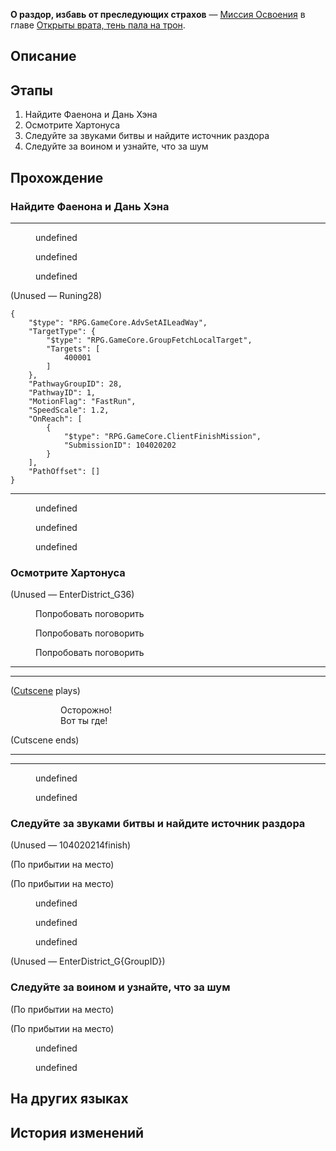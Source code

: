 {{Дополнить|Диалоги.}}
{{Миссия Инфобокс
|id              = 1040202
|Название        = 
|Изображение     = Миссия Освоения О раздор, избавь от преследующих страхов.png
|Тип             = Миссия Освоения
|События         = 
|Глава           = Открыты врата, тень пала на трон
|Условия         = 
|Персонажи       = Взбудораженный кремносец; Дань Хэн; Дань Хэн?; Кровожадный охемец; Мидей; Обезумевшая от счастья воительница; Обезумевший солдат Охемы; Отголосок божественности; Первопроходец; Пертикас; Умирающая охемка
|СтартЛокация    = Испытание раздора
|Мир             = Амфореус
|Локации         = Испытание раздора
|Предыдущая      = 
|Следующая       = 
|Награды         = Опыт Освоения*300; Звёздный нефрит*40; Путеводитель путешественника*3; Утраченный кристалл*3; Небесная амброзия*120; Кредиты*40 000
}}
'''О раздор, избавь от преследующих страхов''' — [[Миссия Освоения]] в главе [[Открыты врата, тень пала на трон]].

==Описание==
{{Описание|<!--официальное описание из Перекрёстка судеб-->}}

==Этапы==
# Найдите Фаенона и Дань Хэна
# Осмотрите Хартонуса
# Следуйте за звуками битвы и найдите источник раздора
# Следуйте за воином и узнайте, что за шум

==Прохождение==
{{Дополнить}}

===Найдите Фаенона и Дань Хэна===
{{Описание миссии|локация=Испытание раздора|В иллюзии я и (Первопроходец) разделились. (Первопроходец) потом {{MC|ж=рассказала|м=рассказал}}, что {{MC|ж=она оказалась|м=он оказался}} вместе с Мидеем, встретившись с его страхами: славой народа Кремноса, обагрённой кровью...}}
{{Диалог Начало}}
----
<!--Unknown TalkSentence: 104020864-->
<!--Unknown TalkSentence: 104020865-->
<!--Unknown TalkSentence: 104020866-->
<!--Unknown TalkSentence: 104020867-->
:{{Диалог|Стрелка}} undefined
:<!--Unknown TalkSentence: 104020869-->
:<!--Unknown TalkSentence: 104020870-->
:<!--Unknown TalkSentence: 104020871-->
:{{Диалог|Стрелка}} undefined
:{{Диалог|Стрелка}} undefined
<!--Unknown TalkSentence: 104020872-->
:{{tx}}

;(Unused &mdash; Runing28)
<pre>{
	"$type": "RPG.GameCore.AdvSetAILeadWay",
	"TargetType": {
		"$type": "RPG.GameCore.GroupFetchLocalTarget",
		"Targets": [
			400001
		]
	},
	"PathwayGroupID": 28,
	"PathwayID": 1,
	"MotionFlag": "FastRun",
	"SpeedScale": 1.2,
	"OnReach": [
		{
			"$type": "RPG.GameCore.ClientFinishMission",
			"SubmissionID": 104020202
		}
	],
	"PathOffset": []
}</pre>
----
<!--Unknown TalkSentence: 104021051-->
<!--Unknown TalkSentence: 104021052-->
<!--Unknown TalkSentence: 104021053-->
<!--Unknown TalkSentence: 104021054-->
:{{Диалог|Стрелка}} undefined
:{{Диалог|Стрелка}} undefined
:{{Диалог|Стрелка}} undefined
{{Диалог Конец}}

===Осмотрите Хартонуса===
{{Диалог Начало}}

;(Unused &mdash; EnterDistrict_G36)
:{{tx}}

:{{Диалог|Разговор}} Попробовать поговорить
<!--Unknown TalkSentence: 104021151-->
<!--Unknown TalkSentence: 104021152-->
<!--Unknown TalkSentence: 104021153-->

:{{Диалог|Разговор}} Попробовать поговорить
<!--Unknown TalkSentence: 104021251-->
<!--Unknown TalkSentence: 104021252-->

:{{Диалог|Разговор}} Попробовать поговорить
<!--Unknown TalkSentence: 104021351-->
<!--Unknown TalkSentence: 104021352-->
<!--Unknown TalkSentence: 104021353-->

<!--Unknown TalkSentence: 104020006-->
----
----
;([[#Gallery|Cutscene]] plays)
::Осторожно!
::Вот ты где!
;(Cutscene ends)
----
----
<!--Unknown TalkSentence: 104021651-->
<!--Unknown TalkSentence: 104021652-->
:{{Диалог|Стрелка}} undefined
:<!--Unknown TalkSentence: 104021654-->
:<!--Unknown TalkSentence: 104021655-->
:<!--Unknown TalkSentence: 104021656-->
:<!--Unknown TalkSentence: 104021657-->
:<!--Unknown TalkSentence: 104021658-->
:<!--Unknown TalkSentence: 104021659-->
:{{Диалог|Стрелка}} undefined
:<!--Unknown TalkSentence: 104021656-->
:<!--Unknown TalkSentence: 104021657-->
:<!--Unknown TalkSentence: 104021658-->
:<!--Unknown TalkSentence: 104021659-->
<!--Unknown TalkSentence: 104021656-->
<!--Unknown TalkSentence: 104021657-->
<!--Unknown TalkSentence: 104021658-->
<!--Unknown TalkSentence: 104021659-->
{{Диалог Конец}}

===Следуйте за звуками битвы и найдите источник раздора===
{{Описание миссии|локация=Испытание раздора|После сражения мы встретились в иллюзии для испытаний. Мы последовали за звуками битвы, чтобы отыскать источник раздора. Может быть, Фаенон именно там.}}
{{Диалог Начало}}

;(Unused &mdash; 104020214finish)

<!--Unknown TalkSentence: 104020004-->
<!--Unknown TalkSentence: 104020007-->
<!--Unknown TalkSentence: 104020009-->
<!--Unknown TalkSentence: 104020010-->
;(По прибытии на место)

;(По прибытии на место)
<!--Unknown TalkSentence: 104021751-->
<!--Unknown TalkSentence: 104021752-->
<!--Unknown TalkSentence: 104021753-->
<!--Unknown TalkSentence: 104021754-->
:{{Диалог|Стрелка}} undefined
:{{Диалог|Стрелка}} undefined
:{{Диалог|Стрелка}} undefined

;(Unused &mdash; EnterDistrict_G{GroupID})
<!--Unknown TalkSentence: 104020001-->
:<!--Unknown TalkSentence: 104020002-->
<!--Unknown TalkSentence: 104020875-->
<!--Unknown TalkSentence: 104020876-->
{{Диалог Конец}}

===Следуйте за воином и узнайте, что за шум===
{{Описание миссии|локация=Испытание раздора|В иллюзии я и(Первопроходец) разделились. (Первопроходец) потом {{MC|ж=рассказала|м=рассказал}}, что {{MC|ж=она оказалась|м=он оказался}} вместе с Мидеем, встретившись с его страхами: славой народа Кремноса, обагрённой кровью...}}
{{Диалог Начало}}
;(По прибытии на место)

;(По прибытии на место)
<!--Unknown TalkSentence: 104020951-->
<!--Unknown TalkSentence: 104020952-->
<!--Unknown TalkSentence: 104020953-->
<!--Unknown TalkSentence: 104020954-->
<!--Unknown TalkSentence: 104020955-->
<!--Unknown TalkSentence: 104020956-->
<!--Unknown TalkSentence: 104020957-->
:{{Диалог|Стрелка}} undefined
:<!--Unknown TalkSentence: 104020959-->
:<!--Unknown TalkSentence: 104020960-->
:<!--Unknown TalkSentence: 104020961-->
:<!--Unknown TalkSentence: 104020962-->
:<!--Unknown TalkSentence: 104020963-->
:<!--Unknown TalkSentence: 104020964-->
:<!--Unknown TalkSentence: 104020965-->
:<!--Unknown TalkSentence: 104020966-->
:<!--Unknown TalkSentence: 104020967-->
:<!--Unknown TalkSentence: 104020968-->
:<!--Unknown TalkSentence: 104020969-->
:<!--Unknown TalkSentence: 104020970-->
:<!--Unknown TalkSentence: 104020971-->
:<!--Unknown TalkSentence: 104020972-->
:<!--Unknown TalkSentence: 104020973-->
:<!--Unknown TalkSentence: 104020974-->
:<!--Unknown TalkSentence: 104020975-->
::{{tx}}
:{{Диалог|Стрелка}} undefined
:<!--Unknown TalkSentence: 104020967-->
:<!--Unknown TalkSentence: 104020968-->
:<!--Unknown TalkSentence: 104020969-->
:<!--Unknown TalkSentence: 104020970-->
:<!--Unknown TalkSentence: 104020971-->
:<!--Unknown TalkSentence: 104020972-->
:<!--Unknown TalkSentence: 104020973-->
:<!--Unknown TalkSentence: 104020974-->
:<!--Unknown TalkSentence: 104020975-->
::{{tx}}
<!--Unknown TalkSentence: 104020967-->
<!--Unknown TalkSentence: 104020968-->
<!--Unknown TalkSentence: 104020969-->
<!--Unknown TalkSentence: 104020970-->
<!--Unknown TalkSentence: 104020971-->
<!--Unknown TalkSentence: 104020972-->
<!--Unknown TalkSentence: 104020973-->
<!--Unknown TalkSentence: 104020974-->
<!--Unknown TalkSentence: 104020975-->
:{{tx}}
{{Диалог Конец}}

==На других языках==
{{На других языках
|en   = Strife, Dispel the Accompanying Fears
|zhs  = 纷争啊，伐清湮途的悼惧
|zht  = 紛爭啊，伐清湮途的悼懼
|ja   = 紛争よ、消滅の道に広がる恐怖を薙ぎ払え
|ko   = 분쟁이여, 길을 막는 두려움을 토벌하라
|es   = Conflicto, ahuyenta este temor sombrío
|fr   = Conflit, dissipe les peurs héritées
|ru   = О раздор, избавь от преследующих страхов
|th   = ปฏิปักษ์เอ๋ย จงขจัดความกลัวบนเส้นทาง
|vi   = Hỡi Phân Tranh, Hãy Xua Tan Nỗi Sợ Trên Đường
|de   = Zwist, banne die Angst vor dem Ende
|id   = Pertikaian, Hancurkan Ketakutan yang Terpendam
|pt   = Conflito, Dissipar os Medos Acompanhantes
}}

==История изменений==
{{История изменений|3.1}}
